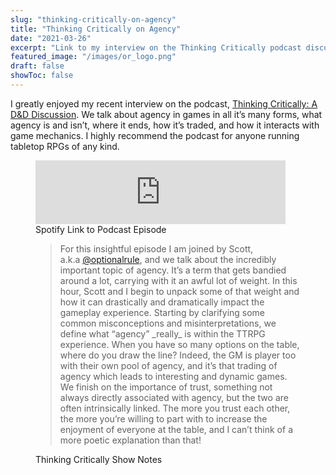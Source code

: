 ```yaml
---
slug: "thinking-critically-on-agency"
title: "Thinking Critically on Agency"
date: "2021-03-26"
excerpt: "Link to my interview on the Thinking Critically podcast discussing the topic of player agency in 5th edition and TTRPGs."
featured_image: "/images/or_logo.png"
draft: false
showToc: false
---
```


I greatly enjoyed my recent interview on the podcast, <a href="https://www.thinkingcritically.co.uk/agency/" target="_blank" rel="noreferrer noopener">Thinking Critically: A D&D Discussion</a>. We talk about agency in games in all it&#8217;s many forms, what agency is and isn&#8217;t, where it ends, how it&#8217;s traded, and how it interacts with game mechanics. I highly recommend the podcast for anyone running tabletop RPGs of any kind. 

<figure class="figure">
<iframe src="https://anchor.fm/tc-dnd/embed/episodes/Agency-esor47/a-a527m7a" height="102px" width="400px" frameborder="0" scrolling="no"></iframe>

<figcaption class="fig-caption">Spotify Link to Podcast Episode</figcaption></figure>
<figure>
<blockquote class="blockquote">
For this insightful episode I am joined by Scott, a.k.a <a href="https://optionalrule.com/" target="_blank" rel="noreferrer noopener">@optionalrule</a>, and we talk about the incredibly important topic of agency. It&#8217;s a term that gets bandied around a lot, carrying with it an awful lot of weight. In this hour, Scott and I begin to unpack some of that weight and how it can drastically and dramatically impact the gameplay experience. Starting by clarifying some common misconceptions and misinterpretations, we define what &#8220;agency&#8221; _really_ is within the TTRPG experience. When you have so many options on the table, where do you draw the line? Indeed, the GM is player too with their own pool of agency, and it&#8217;s that trading of agency which leads to interesting and dynamic games. We finish on the importance of trust, something not always directly associated with agency, but the two are often intrinsically linked. The more you trust each other, the more you&#8217;re willing to part with to increase the enjoyment of everyone at the table, and I can&#8217;t think of a more poetic explanation than that!</blockquote>

<figcaption class="blockquote-footer">Thinking Critically Show Notes</figcaption></figure>